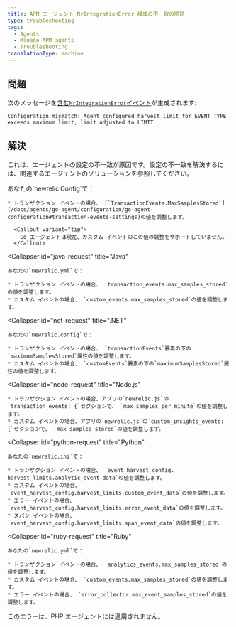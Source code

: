 ```yaml
---
title: APM エージェント NrIntegrationError 構成の不一致の問題
type: troubleshooting
tags:
  - Agents
  - Manage APM agents
  - Troubleshooting
translationType: machine
---
```


## 問題

次のメッセージを[含む`NrIntegrationError`イベント](/docs/telemetry-data-platform/manage-data/nrintegrationerror)が生成されます:

```
Configuration mismatch: Agent configured harvest limit for EVENT TYPE 
exceeds maximum limit; limit adjusted to LIMIT
```

## 解決

これは、エージェントの設定の不一致が原因です。設定の不一致を解決するには、関連するエージェントのソリューションを参照してください。

<CollapserGroup>
  <Collapser
    id="go-request"
    title="Go"
  >
    あなたの`newrelic.Config`で：

    * トランザクション イベントの場合、 [`TransactionEvents.MaxSamplesStored`](/docs/agents/go-agent/configuration/go-agent-configuration#transaction-events-settings)の値を調整します。

      <Callout variant="tip">
        Go エージェントは現在、カスタム イベントのこの値の調整をサポートしていません。
      </Callout>
  </Collapser>

  <Collapser
    id="java-request"
    title="Java"
  >
    あなたの`newrelic.yml`で：

    * トランザクション イベントの場合、 `transaction_events.max_samples_stored`の値を調整します。
    * カスタム イベントの場合、 `custom_events.max_samples_stored`の値を調整します。
  </Collapser>

  <Collapser
    id="net-request"
    title=".NET"
  >
    あなたの`newrelic.config`で：

    * トランザクション イベントの場合、 `transactionEvents`要素の下の`maximumSamplesStored`属性の値を調整します。
    * カスタム イベントの場合、 `customEvents`要素の下の`maximumSamplesStored`属性の値を調整します。
  </Collapser>

  <Collapser
    id="node-request"
    title="Node.js"
  >
    * トランザクション イベントの場合、アプリの`newrelic.js`の`transaction_events: {`セクションで、 `max_samples_per_minute`の値を調整します。
    * カスタム イベントの場合、アプリの`newrelic.js`の`custom_insights_events: {`セクションで、 `max_samples_stored`の値を調整します。
  </Collapser>

  <Collapser
    id="python-request"
    title="Python"
  >
    あなたの`newrelic.ini`で：

    * トランザクション イベントの場合、 `event_harvest_config. harvest_limits.analytic_event_data`の値を調整します。
    * カスタム イベントの場合、 `event_harvest_config.harvest_limits.custom_event_data`の値を調整します。
    * エラー イベントの場合、 `event_harvest_config.harvest_limits.error_event_data`の値を調整します。
    * スパン イベントの場合、 `event_harvest_config.harvest_limits.span_event_data`の値を調整します。
  </Collapser>

  <Collapser
    id="ruby-request"
    title="Ruby"
  >
    あなたの`newrelic.yml`で：

    * トランザクション イベントの場合、 `analytics_events.max_samples_stored`の値を調整します。
    * カスタム イベントの場合、 `custom_events.max_samples_stored`の値を調整します。
    * エラー イベントの場合、 `error_collector.max_event_samples_stored`の値を調整します。
  </Collapser>
</CollapserGroup>

<Callout variant="tip">
  このエラーは、PHP エージェントには適用されません。
</Callout>
